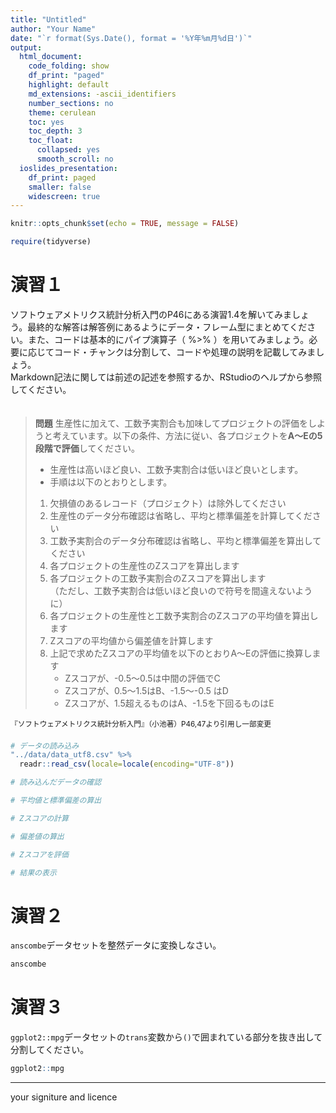 ```yaml
---
title: "Untitled"
author: "Your Name"
date: "`r format(Sys.Date(), format = '%Y年%m月%d日')`"
output:
  html_document:
    code_folding: show
    df_print: "paged"
    highlight: default
    md_extensions: -ascii_identifiers
    number_sections: no
    theme: cerulean
    toc: yes
    toc_depth: 3
    toc_float:
      collapsed: yes
      smooth_scroll: no
  ioslides_presentation:
    df_print: paged
    smaller: false
    widescreen: true
---
```


```r
knitr::opts_chunk$set(echo = TRUE, message = FALSE)

require(tidyverse)
```


# 演習１
ソフトウェアメトリクス統計分析入門のP46にある演習1.4を解いてみましょう。最終的な解答は解答例にあるようにデータ・フレーム型にまとめてください。また、コードは基本的にパイプ演算子（ %>% ）を用いてみましょう。必要に応じてコード・チャンクは分割して、コードや処理の説明を記載してみましょう。  
Markdown記法に関しては前述の記述を参照するか、RStudioのヘルプから参照してください。  
　  

> **問題**
> 生産性に加えて、工数予実割合も加味してプロジェクトの評価をしようと考えています。以下の条件、方法に従い、各プロジェクトを**A～Eの5段階で評価**してください。  
>   
> * 生産性は高いほど良い、工数予実割合は低いほど良いとします。
> * 手順は以下のとおりとします。
> 
> 1. 欠損値のあるレコード（プロジェクト）は除外してください
> 1. 生産性のデータ分布確認は省略し、平均と標準偏差を計算してください
> 1. 工数予実割合のデータ分布確認は省略し、平均と標準偏差を算出してください
> 1. 各プロジェクトの生産性のZスコアを算出します
> 1. 各プロジェクトの工数予実割合のZスコアを算出します	
>    （ただし、工数予実割合は低いほど良いので符号を間違えないように）
> 1. 各プロジェクトの生産性と工数予実割合のZスコアの平均値を算出します
> 1. Zスコアの平均値から偏差値を計算します
> 1. 上記で求めたZスコアの平均値を以下のとおりA～Eの評価に換算します
>     + Zスコアが、-0.5～0.5は中間の評価でC
>     + Zスコアが、0.5～1.5はB、-1.5～-0.5 はD
>     + Zスコアが、1.5超えるものはA、-1.5を下回るものはE

^『ソフトウェアメトリクス統計分析入門』（小池著）P46,47より引用し一部変更^
　  

```r
# データの読み込み
"../data/data_utf8.csv" %>% 
  readr::read_csv(locale=locale(encoding="UTF-8"))

# 読み込んだデータの確認

# 平均値と標準偏差の算出

# Zスコアの計算

# 偏差値の算出

# Zスコアを評価

# 結果の表示

```


# 演習２
`anscombe`データセットを整然データに変換しなさい。  

```r
anscombe
```

# 演習３
`ggplot2::mpg`データセットの`trans`変数から`()`で囲まれている部分を抜き出して分割してください。  

```r
ggplot2::mpg
```



---

your signiture and licence